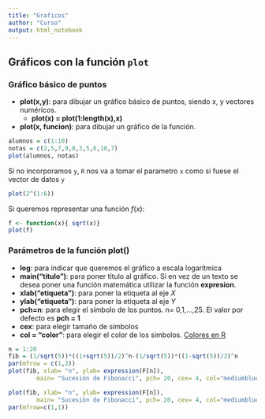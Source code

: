```yaml
---
title: "Graficos"
author: "Curso"
output: html_notebook
---
```

## Gráficos con la función `plot`

### Gráfico básico de puntos

* **plot(x,y)**: para dibujar un gráfico básico de puntos, siendo x, y vectores numéricos.
  + **plot(x) = plot(1:length(x),x)**
* **plot(x, funcion)**: para dibujar un gráfico de la función.

```r
alumnos = c(1:10)
notas = c(2,5,7,9,8,3,5,6,10,7)
plot(alumnos, notas)
```

Si no incorporamos `y`, `R` nos va a tomar el parametro `x` como si fuese el vector de datos `y`

```r
plot(2^(1:6))

```

Si queremos representar una función $f(x)$:

```r
f <- function(x){ sqrt(x)}
plot(f)
```

### Parámetros de la función plot()

* **log**: para indicar que queremos el gráfico a escala logarítmica
* **main("título")**: para poner título al gráfico. Si en vez de un texto se desea poner una función matemática utilizar la función **expresion**.
* **xlab("etiqueta")**: para poner la etiqueta al eje *X*
* **ylab("etiqueta")**: para poner la etiqueta al eje *Y*
* **pch=n**: para elegir el símbolo de los puntos. n= 0,1,...,25. El valor por defecto es **pch = 1**
* **cex**: para elegir tamaño de símbolos
* **col = "color"**: para elegir el color de los símbolos. [Colores en R](http://www.stat.columbia.edu/~tzheng/files/Rcolor.pdf)


```r
n = 1:20
fib = (1/sqrt(5))*((1+sqrt(5))/2)^n-(1/sqrt(5))*((1-sqrt(5))/2)^n
par(mfrow = c(1,2))
plot(fib, xlab= "n", ylab= expression(F[n]),
        main= "Sucesión de Fibonacci", pch= 20, cex= 4, col="mediumblue", bg= "maroon2", log = "x")

plot(fib, xlab= "n", ylab= expression(F[n]),
        main= "Sucesión de Fibonacci", pch= 20, cex= 4, col="mediumblue", bg= "maroon2", log = "y")
par(mfrow=c(1,1))
```
